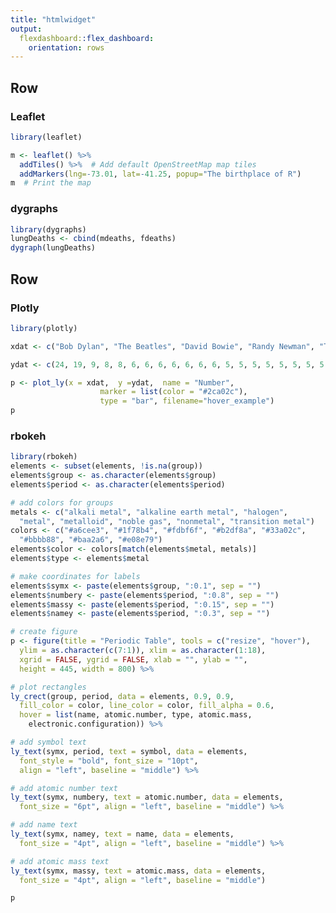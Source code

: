 ```yaml
---
title: "htmlwidget"
output: 
  flexdashboard::flex_dashboard:
    orientation: rows
---
```

    
Row
-------------------------------------
    
### Leaflet
    
```r
library(leaflet)

m <- leaflet() %>%
  addTiles() %>%  # Add default OpenStreetMap map tiles
  addMarkers(lng=-73.01, lat=-41.25, popup="The birthplace of R")
m  # Print the map
```
 
### dygraphs
    
```r
library(dygraphs)
lungDeaths <- cbind(mdeaths, fdeaths)
dygraph(lungDeaths)
``` 

Row
-------------------------------------
    
### Plotly
    
```r
library(plotly)

xdat <- c("Bob Dylan", "The Beatles", "David Bowie", "Randy Newman", "The Rolling Stones", "Madonna", "Frank Sinatra", "The Beach Boys", "Marvin Gaye", "Prince", "The Kinks", "Elvis Presley", "Tom Waits", "U2", "The Clash", "Johnny Cash", "Kate Bush", "The Supremes", "The Smiths", "Al Green", "Pulp", "Chuck Berry", "Elvis Costello and the Attractions", "Neil Young", "Stevie Wonder", "Ray Charles", "The Pogues", "Grace Jones", "Bill Withers", "The Who", "Paul Simon", "Roy Orbison", "Arctic Monkeys", "Bruce Springsteen", "The Police", "Rod Stewart", "Steve Earle")

ydat <- c(24, 19, 9, 8, 8, 6, 6, 6, 6, 6, 6, 6, 5, 5, 5, 5, 5, 5, 5, 5, 5, 5, 5, 5, 4, 4, 4, 4, 4, 4, 4, 4, 4, 4, 4, 4, 4)

p <- plot_ly(x = xdat,  y =ydat,  name = "Number",
                    marker = list(color = "#2ca02c"),
                    type = "bar", filename="hover_example")
p
```
    
### rbokeh

```r
library(rbokeh)
elements <- subset(elements, !is.na(group))
elements$group <- as.character(elements$group)
elements$period <- as.character(elements$period)

# add colors for groups
metals <- c("alkali metal", "alkaline earth metal", "halogen",
  "metal", "metalloid", "noble gas", "nonmetal", "transition metal")
colors <- c("#a6cee3", "#1f78b4", "#fdbf6f", "#b2df8a", "#33a02c",
  "#bbbb88", "#baa2a6", "#e08e79")
elements$color <- colors[match(elements$metal, metals)]
elements$type <- elements$metal

# make coordinates for labels
elements$symx <- paste(elements$group, ":0.1", sep = "")
elements$numbery <- paste(elements$period, ":0.8", sep = "")
elements$massy <- paste(elements$period, ":0.15", sep = "")
elements$namey <- paste(elements$period, ":0.3", sep = "")

# create figure
p <- figure(title = "Periodic Table", tools = c("resize", "hover"),
  ylim = as.character(c(7:1)), xlim = as.character(1:18),
  xgrid = FALSE, ygrid = FALSE, xlab = "", ylab = "",
  height = 445, width = 800) %>%

# plot rectangles
ly_crect(group, period, data = elements, 0.9, 0.9,
  fill_color = color, line_color = color, fill_alpha = 0.6,
  hover = list(name, atomic.number, type, atomic.mass,
    electronic.configuration)) %>%

# add symbol text
ly_text(symx, period, text = symbol, data = elements,
  font_style = "bold", font_size = "10pt",
  align = "left", baseline = "middle") %>%

# add atomic number text
ly_text(symx, numbery, text = atomic.number, data = elements,
  font_size = "6pt", align = "left", baseline = "middle") %>%

# add name text
ly_text(symx, namey, text = name, data = elements,
  font_size = "4pt", align = "left", baseline = "middle") %>%

# add atomic mass text
ly_text(symx, massy, text = atomic.mass, data = elements,
  font_size = "4pt", align = "left", baseline = "middle")

p
```
